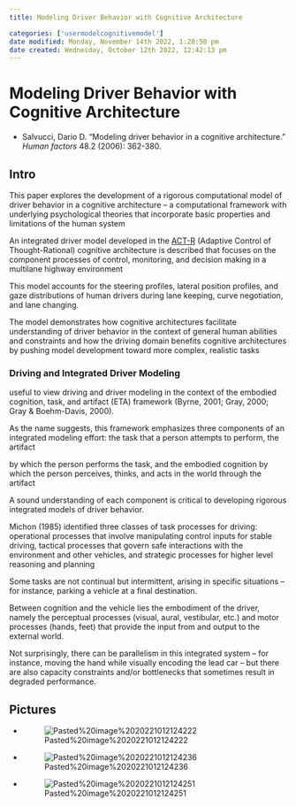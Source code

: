 ```yaml
---
title: Modeling Driver Behavior with Cognitive Architecture

categories: ['usermodelcognitivemodel']
date modified: Monday, November 14th 2022, 1:20:50 pm
date created: Wednesday, October 12th 2022, 12:42:13 pm
---
```


# Modeling Driver Behavior with Cognitive Architecture
- Salvucci, Dario D. "Modeling driver behavior in a cognitive architecture." _Human factors_ 48.2 (2006): 362-380.


## Intro

This paper explores the development of a rigorous computational model of driver behavior in a cognitive architecture – a computational framework with underlying psychological theories that incorporate basic properties and limitations of the human system

An integrated driver model developed in the [ACT-R](ACT-R.qmd) (Adaptive Control of Thought-Rational) cognitive architecture is described that focuses on the component processes of control, monitoring, and decision making in a multilane highway environment

This model accounts for the steering profiles, lateral position profiles, and gaze distributions of human drivers during lane keeping, curve negotiation, and lane changing.

The model demonstrates how cognitive architectures facilitate understanding of driver behavior in the context of general human abilities and constraints and how the driving domain benefits cognitive architectures by pushing model development toward more complex, realistic tasks

### Driving and Integrated Driver Modeling

useful to view driving and driver modeling in the context of the embodied cognition, task, and artifact (ETA) framework (Byrne, 2001; Gray, 2000; Gray & Boehm-Davis, 2000).

As the name suggests, this framework emphasizes three components of an integrated modeling effort: the task that a person attempts to perform, the artifact

by which the person performs the task, and the embodied cognition by which the person perceives, thinks, and acts in the world through the artifact

A sound understanding of each component is critical to developing rigorous integrated models of driver behavior.

Michon (1985) identified three classes of task processes for driving: operational processes that involve manipulating control inputs for stable driving, tactical processes that govern safe interactions with the environment and other vehicles, and strategic processes for higher level reasoning and planning

Some tasks are not continual but intermittent, arising in specific situations – for instance, parking a vehicle at a final destination.

Between cognition and the vehicle lies the embodiment of the driver, namely the perceptual processes (visual, aural, vestibular, etc.) and motor processes (hands, feet) that provide the input from and output to the external world.

Not surprisingly, there can be parallelism in this integrated system – for instance, moving the hand while visually encoding the lead car – but there are also capacity constraints and/or bottlenecks that sometimes result in degraded performance.

## Pictures
- ![Pasted%20image%2020221012124222](images/Pasted%20image%2020221012124222.png)
- ![Pasted%20image%2020221012124236](images/Pasted%20image%2020221012124236.png)
- ![Pasted%20image%2020221012124251](images/Pasted%20image%2020221012124251.png)



